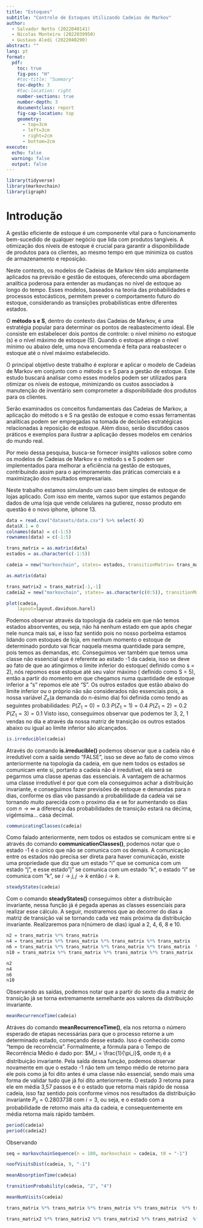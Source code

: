 ```yaml
---
title: "Estoques"
subtitle: "Controle de Estoques Utilizando Cadeias de Markov"
author:
  - Salvador Netto (2022040141)
  - Nicolas Monteiro (2022039950)
  - Gustavo Aledi (2022040290)
abstract: ""
lang: pt
format: 
  pdf:
    toc: true
    fig-pos: "H"
    #toc-title: "Summary"
    toc-depth: 3
    #toc-location: right
    number-sections: true
    number-depth: 3
    documentclass: report
    fig-cap-location: top
    geometry:
      - top=3cm
      - left=3cm
      - right=2cm
      - bottom=2cm
execute:
  echo: false
  warning: false
  output: false
---
```


```r
library(tidyverse)
library(markovchain)
library(igraph)
```

# Introdução

A gestão eficiente de estoque é um componente vital para o funcionamento bem-sucedido de qualquer negócio que lida com produtos tangíveis. A otimização dos níveis de estoque é crucial para garantir a disponibilidade de produtos para os clientes, ao mesmo tempo em que minimiza os custos de armazenamento e reposição.

Neste contexto, os modelos de Cadeias de Markov têm sido amplamente aplicados na previsão e gestão de estoques, oferecendo uma abordagem analítica poderosa para entender as mudanças no nível de estoque ao longo do tempo. Esses modelos, baseados na teoria das probabilidades e processos estocásticos, permitem prever o comportamento futuro do estoque, considerando as transições probabilísticas entre diferentes estados.

O **método s e S**, dentro do contexto das Cadeias de Markov, é uma estratégia popular para determinar os pontos de reabastecimento ideal. Ele consiste em estabelecer dois pontos de controle: o nível mínimo no estoque (s) e o nível máximo de estoque (S). Quando o estoque atinge o nível mínimo ou abaixo dele, uma nova encomenda é feita para reabastecer o estoque até o nível máximo estabelecido.

O principal objetivo deste trabalho é explorar e aplicar o modelo de Cadeias de Markov em conjunto com o método s e S para a gestão de estoque. Este estudo buscará analisar como esses modelos podem ser utilizados para otimizar os níveis de estoque, minimizando os custos associados à manutenção de inventário sem comprometer a disponibilidade dos produtos para os clientes.

Serão examinados os conceitos fundamentais das Cadeias de Markov, a aplicação do método s e S na gestão de estoque e como essas ferramentas analíticas podem ser empregadas na tomada de decisões estratégicas relacionadas à reposição de estoque. Além disso, serão discutidos casos práticos e exemplos para ilustrar a aplicação desses modelos em cenários do mundo real.

Por meio dessa pesquisa, busca-se fornecer insights valiosos sobre como os modelos de Cadeias de Markov e o método s e S podem ser implementados para melhorar a eficiência na gestão de estoques, contribuindo assim para o aprimoramento das práticas comerciais e a maximização dos resultados empresariais.

Neste trabalho estamos simulando um caso bem simples de estoque de lojas aplicado. Com isso em mente, vamos supor que estamos pegando dados de uma loja que vende celulares na gutierez, nosso produto em questão é o novo iphone, iphone 13.


```r
data = read.csv("datasets/data.csv") %>% select(-X)
data$X.1 = 0
colnames(data) = c(-1:5)
rownames(data) = c(-1:5)

trans_matrix = as.matrix(data)
estados = as.character(c(-1:5))
```

```r
cadeia = new("markovchain", states= estados, transitionMatrix= trans_matrix, name= 'Estoque')

as.matrix(data)
```

```r
trans_matrix2 = trans_matrix[-1,-1]
cadeia2 = new("markovchain", states= as.character(c(0:5)), transitionMatrix= trans_matrix2, name= 'Estoque')
```



```r
plot(cadeia,
    layout=layout.davidson.harel)
```

Podemos observar através da topologia da cadeia em que não temos estados absorventes, ou seja, não há nenhum estado em que após chegar nele nunca mais sai, e isso faz sentido pois no nosso porbelma estamos lidando com estoques de loja, em nenhum momento o estoque de determinado porduto vai ficar naquela mesma quantidade para sempre, pois temos as demandas, etc. Conseguimos ver também que temos uma classe não essencial que é referente ao estado -1 da cadeia, isso se deve ao fato de que ao atingirmos o limite inferior do estoque( definido como s = 2), nós repomos esse estoque até seu valor máximo ( definido como S = 5), então a partir do momento em que chegamos numa quantidade de estoque inferior a "s" repomos ele até "S". Os outros estados que estão abaixo do limite inferior ou o próprio não são considerados não essenciais pois, a nossa variável $Z_n$(a demanda do n-ésimo dia) foi definida como tendo as seguintes probabilidades:
$P(Z_1 = 0) = 0.3$
$P(Z_1 = 1) = 0.4$
$P(Z_1 = 2) = 0.2$
$P(Z_1 = 3) = 0.1$
Visto isso, conseguimos observar que podemos ter 3, 2, 1 vendas no dia e através da nossa matriz de transição os outros estados abaixo ou igual ao limite inferior são alcançados.

```r
is.irreducible(cadeia)
```
Através do comando **is.irreducible()** podemos observar que a cadeia não é irredutível com a saída sendo "FALSE", isso se deve ao fato de como vimos anteriormente na topologia da cadeia, em que nem todos os estados se comunicam ente si, portanto a cadeia não é irredutível, ela será se pegarmos uma classe apenas das essenciais. A vantagem de acharmos uma classe irredutível é por que com ela conseguimos achar a distribuição invariante, e conseguimos fazer previsões de estoque e demandas para n dias, conforme os dias vão passando a probabilidade da cadeia vai se tornando muito parecida com o proximo dia e se for aumentando os dias com $n \to \infty$ a diferença das probabilidades de transição estará na décima, vigémsima... casa decimal.    

```r
communicatingClasses(cadeia)
```
Como falado anteriormente, nem todos os estados se comunicam entre si e através do comando **communicationClasses()**, podemos notar que o estado -1 é o único que não se comunica com os demais. A comunicação entre os estados não precisa ser direta para haver comunicação, existe uma propriedade que diz que um estado "i" que se comunica com um estado "j", e esse estado"j" se comunica com um estado "k", o estado "i" se comunica com "k", se $i \to j, j \to k$ então $i \to k$.


```r
steadyStates(cadeia)
```
Com o comando **steadyStates()** conseguimos obter a distribuição invariante, nessa função já é pegada apenas as classes essenciais para realizar esse cálculo. A seguir, mostraremos que ao decorrer do dias a matriz de transição vai se tornando cada vez mais próxima da distribuição invariante. Realizaremos para n(número de dias) igual a 2, 4, 6, 8 e 10.

```r
n2 = trans_matrix %*% trans_matrix 
n4 = trans_matrix %*% trans_matrix %*% trans_matrix %*% trans_matrix
n6 = trans_matrix %*% trans_matrix %*% trans_matrix %*% trans_matrix  %*% trans_matrix %*% trans_matrix 
n10 = trans_matrix %*% trans_matrix %*% trans_matrix %*% trans_matrix  %*% trans_matrix %*% trans_matrix %*% trans_matrix %*% trans_matrix %*% trans_matrix %*% trans_matrix

n2
n4
n6
n10

```

Observando as saídas, podemos notar que a partir do sexto dia a matriz de transição já se torna extremamente semelhante aos valores da distribuição invariante.

```r
meanRecurrenceTime(cadeia)

```
Atráves do comando **meanRecurrenceTime()**, ela nos retorna o número esperado de etapas necessárias para que o processo retorne a um determinado estado, começando desse estado. Isso é conhecido como "tempo de recorrência". Formalmente, a fórmula para o Tempo de Recorrência Médio é dado por: $M_i = \frac{1}{\pi_i}$, onde $\pi_i$ é a distribuição invariante. Pela saída dessa função, podemos observar novamente em que o estado -1 não tem um tempo médio de retorno para ele pois como já foi dito antes é uma classe não essencial, sendo mais uma forma de validar tudo que já foi dito anteriormente. O estado 3 retorna para ele em média 3,57 passos e é o estado que retorna mais rápido de nossa cadeia, isso faz sentido pois conforme vimos nos resultados da distribuição invariante $P_{ii} = 0.2803738$ com $i = 3$, ou seja, e o estado com a probabilidade de retorno mais alta da cadeia, e consequentemente em média retorna mais rápido também.



```r
period(cadeia)
period(cadeia2)

```
Observando

```r
seq = markovchainSequence(n = 100, markovchain = cadeia, t0 = "-1")
```

```r
noofVisitsDist(cadeia, 9, "-1")

```

```r
meanAbsorptionTime(cadeia)

```

```r
transitionProbability(cadeia, "2", "4")

```

```r
meanNumVisits(cadeia)
```

```r
trans_matrix %*% trans_matrix %*% trans_matrix %*% trans_matrix  %*% trans_matrix %*% trans_matrix 
```
```r

trans_matrix2 %*% trans_matrix2 %*% trans_matrix2 %*% trans_matrix2  %*% trans_matrix2 %*% trans_matrix2 
```


